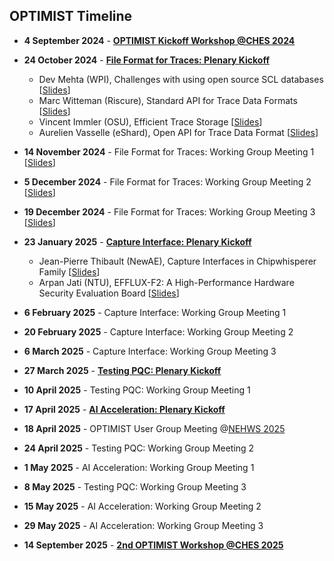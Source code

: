 ## OPTIMIST Timeline

- **4 September 2024** - **[OPTIMIST Kickoff Workshop @CHES 2024](/ches24)**
- **24 October 2024** - **[File Format for Traces: Plenary Kickoff](/docs/file-format/intro)**
    - Dev Mehta (WPI), Challenges with using open source SCL databases [[Slides](/pdf/challenges_dataset.pdf)]  
    - Marc Witteman (Riscure), Standard API for Trace Data Formats [[Slides](/pdf/marc_witteman_riscure_slides_optimist_hour_1.pdf)]  
    - Vincent Immler (OSU), Efficient Trace Storage [[Slides](/pdf/optimist_hour1_10min_slides_vincent_immler.pdf)]  
    - Aurelien Vasselle (eShard), Open API for Trace Data Format [[Slides](/pdf/aurelien_vaselle_eshard_slides_optimist_hour_1.pdf)]  

- **14 November 2024** - File Format for Traces: Working Group Meeting 1 [[Slides](/pdf/trace-data-format-1.pdf)]

- **5 December 2024** - File Format for Traces: Working Group Meeting 2 [[Slides](/pdf/trace-data-format-2.pdf)]

- **19 December 2024** - File Format for Traces: Working Group Meeting 3 [[Slides](/pdf/trace-data-format-3.pdf)]
- **23 January 2025** - **[Capture Interface: Plenary Kickoff](/docs/capture-interface/intro)**
    - Jean-Pierre Thibault (NewAE), Capture Interfaces in Chipwhisperer Family [<a href="/pdf/thibault_cwinterfaces.pdf">Slides</a>]
    - Arpan Jati (NTU), EFFLUX-F2: A High-Performance Hardware Security Evaluation Board [<a href="/pdf/jati_eflux.pdf">Slides</a>]
- **6 February 2025** - Capture Interface: Working Group Meeting 1
- **20 February 2025** - Capture Interface: Working Group Meeting 2
- **6 March 2025** - Capture Interface: Working Group Meeting 3
- **27 March 2025** - **[Testing PQC: Plenary Kickoff](/docs/pqc/intro)**
- **10 April 2025** - Testing PQC: Working Group Meeting 1
- **17 April 2025** - **[AI Acceleration: Plenary Kickoff](/docs/ai/intro)**
- **18 April 2025** - OPTIMIST User Group Meeting @[NEHWS 2025](https://nehws.org)
- **24 April 2025** - Testing PQC: Working Group Meeting 2
- **1 May 2025** - AI Acceleration: Working Group Meeting 1
- **8 May 2025** - Testing PQC: Working Group Meeting 3
- **15 May 2025** - AI Acceleration: Working Group Meeting 2
- **29 May 2025** - AI Acceleration: Working Group Meeting 3
- **14 September 2025** - **[2nd OPTIMIST Workshop @CHES 2025](/ches25)**

